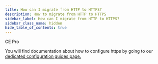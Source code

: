 ```yaml
---
title: How can I migrate from HTTP to HTTPS?
description: How to migrate from HTTP to HTTPS
sidebar_label: How can I migrate from HTTP to HTTPS?
sidebar_class_name: hidden
hide_table_of_contents: true
---
```



<div style={{display: "flex", gap: "1rem"}}>
  <Chips link="https://www.passbolt.com/ce/docker" isUnderMainTitle={true}>CE</Chips>
  <Chips link="https://www.passbolt.com/pricing/pro" isUnderMainTitle={true}>Pro</Chips>
</div>

You will find documentation about how to configure https by going to our [dedicated configuration guides page.](/docs/hosting/configure/https)
